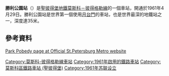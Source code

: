 {{Infobox station
| name          = 勝利公園<br />{{lang|ru|Парк Побе́ды}}
| type          = {{STPETERSBURGMETRO type}}
| style         =
| image         = Metro SPB Line2 Park Pobedy.jpg
| image_size    =
| image_caption = 
| address       = [[莫斯科區_(聖彼得堡)|莫斯科區]]
| borough       = [[聖彼得堡|聖彼得堡]]
| country       = [[俄羅斯|俄羅斯]]
| coordinates   = {{coord|59|51|58.90|N|30|19|18.49|E|display=title,inline|type:landmark_source:nlwiki}}
| line          = {{STPETERSBURGMETRO-line2}}
| other         =
| structure     = 地下
| platform      = 1個[[島式月台|島式月台]]
| depth         =
| levels        = 1層
| tracks        = 2條
| parking       =
| bicycle       =
| baggage_check =
| opened        = 1961年4月29日
| closed        =
| rebuilt       =
| electrified   =
| ADA           =
| code          =
| owned         = [[聖彼得堡地鐵|聖彼得堡地鐵]]
| zone          =
| smartcardname =
| smartcardstatus =
| former        =
| passengers    =
| pass_year     =
| pass_percent  =
| pass_system   =
| mpassengers   =
| services      = 
| map_locator   =
}}
'''勝利公園站'''（{{lang-rus|Парк Побе́ды|Park Pobedy}}）是[[聖彼得堡地鐵|聖彼得堡地鐵]][[莫斯科－彼得格勒線|莫斯科－彼得格勒線]]的一個車站，開通於1961年4月29日。勝利公園站是世界第一個使用[[月台門|月台門]]的車站，也是世界最深的地鐵站之一，深度達35米。
==參考資料==
[http://www.metro.spb.ru/park.html Park Pobedy page at Official St.Petersburg Metro website] {{Wayback|url=http://www.metro.spb.ru/park.html |date=20200405143441 }}

{{commons cat|Park Pobedy metrostation}}
{{莫斯科－彼得格勒線}}
[[Category:莫斯科-彼得格勒線車站|Category:莫斯科-彼得格勒線車站]]
[[Category:1961年啟用的鐵路車站|Category:1961年啟用的鐵路車站]]
[[Category:莫斯科區鐵路車站_(聖彼得堡)|Category:莫斯科區鐵路車站 (聖彼得堡)]]
[[Category:1961年苏联设立|Category:1961年苏联设立]]